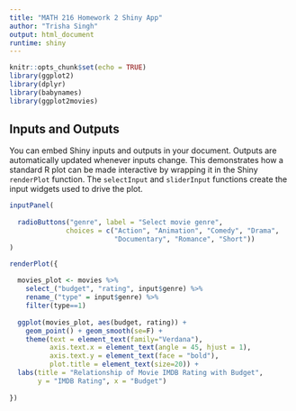 ```yaml
---
title: "MATH 216 Homework 2 Shiny App"
author: "Trisha Singh"
output: html_document
runtime: shiny
---
```


```r
knitr::opts_chunk$set(echo = TRUE)
library(ggplot2)
library(dplyr)
library(babynames)
library(ggplot2movies)
```


## Inputs and Outputs

You can embed Shiny inputs and outputs in your document. Outputs are automatically updated whenever inputs change.  This demonstrates how a standard R plot can be made interactive by wrapping it in the Shiny `renderPlot` function. The `selectInput` and `sliderInput` functions create the input widgets used to drive the plot.

```r

inputPanel(
  
  radioButtons("genre", label = "Select movie genre",
              choices = c("Action", "Animation", "Comedy", "Drama", 
                          "Documentary", "Romance", "Short"))
)

renderPlot({
  
  movies_plot <- movies %>% 
    select_("budget", "rating", input$genre) %>% 
    rename_("type" = input$genre) %>% 
    filter(type==1)
  
  ggplot(movies_plot, aes(budget, rating)) + 
    geom_point() + geom_smooth(se=F) +
    theme(text = element_text(family="Verdana"), 
          axis.text.x = element_text(angle = 45, hjust = 1), 
          axis.text.y = element_text(face = "bold"), 
          plot.title = element_text(size=20)) +
  labs(title = "Relationship of Movie IMDB Rating with Budget", 
       y = "IMDB Rating", x = "Budget")
  
})
```

